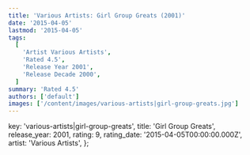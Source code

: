 ```yaml
---
title: 'Various Artists: Girl Group Greats (2001)'
date: '2015-04-05'
lastmod: '2015-04-05'
tags:
  [
    'Artist Various Artists',
    'Rated 4.5',
    'Release Year 2001',
    'Release Decade 2000',
  ]
summary: 'Rated 4.5'
authors: ['default']
images: ['/content/images/various-artists|girl-group-greats.jpg']
---
```


  key: 'various-artists|girl-group-greats',
  title: 'Girl Group Greats',
  release_year: 2001,
  rating: 9,
  rating_date: '2015-04-05T00:00:00.000Z',
  artist: 'Various Artists',
};

<MusicRating data={data} />
